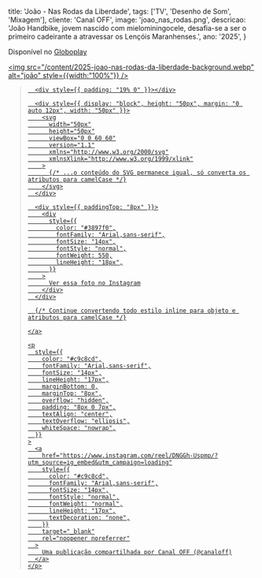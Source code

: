   title: 'João - Nas Rodas da Liberdade',
  tags: ['TV', 'Desenho de Som', 'Mixagem'],
  cliente: 'Canal OFF',
  image: 'joao_nas_rodas.png',
  descricao: 'João Handbike, jovem nascido com mielominingocele, desafia-se a ser o primeiro cadeirante a atravessar os Lençóis Maranhenses.',
  ano: '2025',
}

Disponível no <a href="https://globoplay.globo.com/v/13823696/" target="_blank" rel="noopener noreferrer">Globoplay</a>

<a href="https://globoplay.globo.com/v/13823696/" 
   target="_blank" rel="noopener noreferrer">
  <img src="/content/2025-joao-nas-rodas-da-liberdade-background.webp" alt="joão" style={{width:"100%"}} />
</a>


<blockquote
  className="instagram-media"
  data-instgrm-captioned
  data-instgrm-permalink="https://www.instagram.com/reel/DNGGh-Uspmp/?utm_source=ig_embed&utm_campaign=loading"
  data-instgrm-version="14"
  style={{
    background: "#FFF",
    border: 0,
    borderRadius: "3px",
    boxShadow: "0 0 1px 0 rgba(0,0,0,0.5),0 1px 10px 0 rgba(0,0,0,0.15)",
    margin: "1px",
    maxWidth: "540px",
    minWidth: "326px",
    padding: 0,
    width: "99.375%",
    width: "-webkit-calc(100% - 2px)",
    width: "calc(100% - 2px)",
  }}
>
  <div style={{ padding: "16px" }}>
    <a
      href="https://www.instagram.com/reel/DNGGh-Uspmp/?utm_source=ig_embed&utm_campaign=loading"
      style={{
        background: "#FFFFFF",
        lineHeight: 0,
        padding: "0 0",
        textAlign: "center",
        textDecoration: "none",
        width: "100%",
      }}
      target="_blank"
      rel="noopener noreferrer"
    >
      <div style={{ display: "flex", flexDirection: "row", alignItems: "center" }}>
        <div
          style={{
            backgroundColor: "#F4F4F4",
            borderRadius: "50%",
            flexGrow: 0,
            height: "40px",
            marginRight: "14px",
            width: "40px",
          }}
        ></div>
        <div
          style={{
            display: "flex",
            flexDirection: "column",
            flexGrow: 1,
            justifyContent: "center",
          }}
        >
          <div
            style={{
              backgroundColor: "#F4F4F4",
              borderRadius: "4px",
              flexGrow: 0,
              height: "14px",
              marginBottom: "6px",
              width: "100px",
            }}
          ></div>
          <div
            style={{
              backgroundColor: "#F4F4F4",
              borderRadius: "4px",
              flexGrow: 0,
              height: "14px",
              width: "60px",
            }}
          ></div>
        </div>
      </div>

      <div style={{ padding: "19% 0" }}></div>

      <div style={{ display: "block", height: "50px", margin: "0 auto 12px", width: "50px" }}>
        <svg
          width="50px"
          height="50px"
          viewBox="0 0 60 60"
          version="1.1"
          xmlns="http://www.w3.org/2000/svg"
          xmlnsXlink="http://www.w3.org/1999/xlink"
        >
          {/* ...o conteúdo do SVG permanece igual, só converta os atributos para camelCase */}
        </svg>
      </div>

      <div style={{ paddingTop: "8px" }}>
        <div
          style={{
            color: "#3897f0",
            fontFamily: "Arial,sans-serif",
            fontSize: "14px",
            fontStyle: "normal",
            fontWeight: 550,
            lineHeight: "18px",
          }}
        >
          Ver essa foto no Instagram
        </div>
      </div>

      {/* Continue convertendo todo estilo inline para objeto e atributos para camelCase */}

    </a>

    <p
      style={{
        color: "#c9c8cd",
        fontFamily: "Arial,sans-serif",
        fontSize: "14px",
        lineHeight: "17px",
        marginBottom: 0,
        marginTop: "8px",
        overflow: "hidden",
        padding: "8px 0 7px",
        textAlign: "center",
        textOverflow: "ellipsis",
        whiteSpace: "nowrap",
      }}
    >
      <a
        href="https://www.instagram.com/reel/DNGGh-Uspmp/?utm_source=ig_embed&utm_campaign=loading"
        style={{
          color: "#c9c8cd",
          fontFamily: "Arial,sans-serif",
          fontSize: "14px",
          fontStyle: "normal",
          fontWeight: "normal",
          lineHeight: "17px",
          textDecoration: "none",
        }}
        target="_blank"
        rel="noopener noreferrer"
      >
        Uma publicação compartilhada por Canal OFF (@canaloff)
      </a>
    </p>
  </div>
</blockquote>
